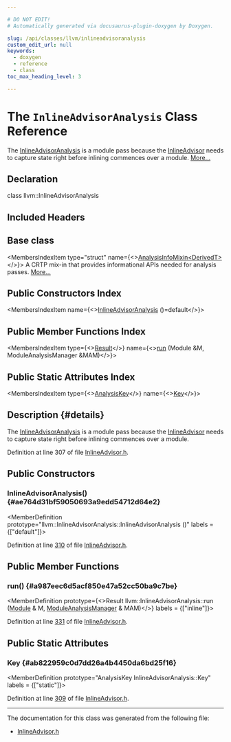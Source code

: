 ```yaml
---

# DO NOT EDIT!
# Automatically generated via docusaurus-plugin-doxygen by Doxygen.

slug: /api/classes/llvm/inlineadvisoranalysis
custom_edit_url: null
keywords:
  - doxygen
  - reference
  - class
toc_max_heading_level: 3

---
```





# The `InlineAdvisorAnalysis` Class Reference

<DoxygenPage pluginConfig={pluginConfig}>

The <a href="/docs/api/classes/llvm/inlineadvisoranalysis">InlineAdvisorAnalysis</a> is a module pass because the <a href="/docs/api/classes/llvm/inlineadvisor">InlineAdvisor</a> needs to capture state right before inlining commences over a module. <a href="#details">More...</a>

## Declaration

<CodeBlock>class llvm::InlineAdvisorAnalysis</CodeBlock>

## Included Headers

<IncludesList>
<IncludesListItem
  filePath="llvm/Analysis/InlineAdvisor.h"
  permalink="/docs/api/files/include/include/llvm/include/llvm/analysis/inlineadvisor-h"
  isLocal="true" />
</IncludesList>

## Base class

<MembersIndex>

<MembersIndexItem
  type="struct"
  name={<><a href="/docs/api/structs/llvm/analysisinfomixin">AnalysisInfoMixin&lt;DerivedT&gt;</a></>}>
A CRTP mix-in that provides informational APIs needed for analysis passes. <a href="/docs/api/structs/llvm/analysisinfomixin/#details">More...</a>
</MembersIndexItem>

</MembersIndex>

## Public Constructors Index

<MembersIndex>

<MembersIndexItem
  name={<><a href="#ae764d31bf59050693a9edd54712d64e2">InlineAdvisorAnalysis</a> ()=default</>}>
</MembersIndexItem>

</MembersIndex>

## Public Member Functions Index

<MembersIndex>

<MembersIndexItem
  type={<><a href="/docs/api/structs/llvm/inlineadvisoranalysis/result">Result</a></>}
  name={<><a href="#a987eec6d5acf850e47a52cc50ba9c7be">run</a> (Module &amp;M, ModuleAnalysisManager &amp;MAM)</>}>
</MembersIndexItem>

</MembersIndex>

## Public Static Attributes Index

<MembersIndex>

<MembersIndexItem
  type={<><a href="/docs/api/structs/llvm/analysiskey">AnalysisKey</a></>}
  name={<><a href="#ab822959c0d7dd26a4b4450da6bd25f16">Key</a></>}>
</MembersIndexItem>

</MembersIndex>

## Description {#details}

The <a href="/docs/api/classes/llvm/inlineadvisoranalysis">InlineAdvisorAnalysis</a> is a module pass because the <a href="/docs/api/classes/llvm/inlineadvisor">InlineAdvisor</a> needs to capture state right before inlining commences over a module.

Definition at line 307 of file <a href="/docs/api/files/include/include/llvm/include/llvm/analysis/inlineadvisor-h">InlineAdvisor.h</a>.

<SectionDefinition>

## Public Constructors

### InlineAdvisorAnalysis() {#ae764d31bf59050693a9edd54712d64e2}

<MemberDefinition
  prototype="llvm::InlineAdvisorAnalysis::InlineAdvisorAnalysis ()"
  labels = {["default"]}>

Definition at line <a href="/docs/api/files/include/include/llvm/include/llvm/analysis/inlineadvisor-h/#l00310">310</a> of file <a href="/docs/api/files/include/include/llvm/include/llvm/analysis/inlineadvisor-h">InlineAdvisor.h</a>.
</MemberDefinition>

</SectionDefinition>

<SectionDefinition>

## Public Member Functions

### run() {#a987eec6d5acf850e47a52cc50ba9c7be}

<MemberDefinition
  prototype={<>Result llvm::InlineAdvisorAnalysis::run (<a href="/docs/api/classes/llvm/module">Module</a> &amp; M, <a href="/docs/api/namespaces/llvm/#af9c9208365fd9ce11392b4d79485e259">ModuleAnalysisManager</a> &amp; MAM)</>}
  labels = {["inline"]}>

Definition at line <a href="/docs/api/files/include/include/llvm/include/llvm/analysis/inlineadvisor-h/#l00331">331</a> of file <a href="/docs/api/files/include/include/llvm/include/llvm/analysis/inlineadvisor-h">InlineAdvisor.h</a>.
</MemberDefinition>

</SectionDefinition>

<SectionDefinition>

## Public Static Attributes

### Key {#ab822959c0d7dd26a4b4450da6bd25f16}

<MemberDefinition
  prototype="AnalysisKey InlineAdvisorAnalysis::Key"
  labels = {["static"]}>

Definition at line <a href="/docs/api/files/include/include/llvm/include/llvm/analysis/inlineadvisor-h/#l00309">309</a> of file <a href="/docs/api/files/include/include/llvm/include/llvm/analysis/inlineadvisor-h">InlineAdvisor.h</a>.
</MemberDefinition>

</SectionDefinition>

<hr/>

The documentation for this class was generated from the following file:

<ul>
<li><a href="/docs/api/files/include/include/llvm/include/llvm/analysis/inlineadvisor-h">InlineAdvisor.h</a></li>
</ul>

</DoxygenPage>
